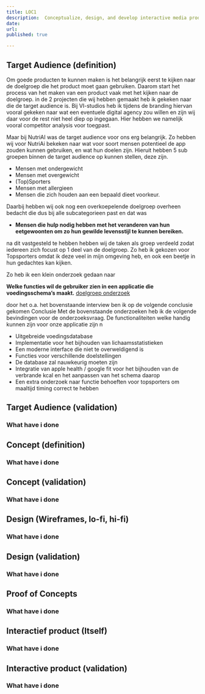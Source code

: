 ```yaml
---
title: LOC1
description:  Conceptualize, design, and develop interactive media products
date: 
url:
published: true

---
```


<h2>Target Audience (definition)	</h2>
Om goede producten te kunnen maken is het belangrijk eerst te kijken naar de doelgroep die het product moet gaan gebruiken. 
Daarom start het process van het maken van een product vaak met het kijken naar de doelgroep. in de 2 projecten die wij hebben gemaakt heb ik gekeken naar die de target audience is. 
Bij VI-studios heb ik tijdens de branding hiervan vooral gekeken naar wat een eventuele digital agency zou willen en zijn wij daar voor de rest niet heel diep op ingegaan. Hier hebben we namelijk vooral competitor analysis voor toegpast. 

Maar bij NutriAI was de target audience voor ons erg belangrijk. Zo hebben wij voor NutriAi bekeken naar wat voor soort mensen potentieel de app zouden kunnen gebruiken, en wat hun doelen zijn. 
Hieruit hebben 5 sub groepen binnen de target audience op kunnen stellen, deze zijn. 

- Mensen met ondergewicht 
- Mensen met overgewicht 
- (Top)Sporters
- Mensen met allergieen 
- Mensen die zich houden aan een bepaald dieet voorkeur. 

Daarbij hebben wij ook nog een overkoepelende doelgroep overheen bedacht die dus bij alle subcategorieen past 
en dat was 
- **Mensen die hulp nodig hebben met het veranderen van hun eetgewoonten om zo hun gewilde levensstijl te kunnen bereiken.**

na dit vastgesteld te hebben hebben wij de taken als groep verdeeld zodat iedereen zich focust op 1 deel van de doelgroep. 
Zo heb ik gekozen voor Topsporters omdat ik deze veel in mijn omgeving heb, en ook een beetje in hun gedachtes kan kijken. 

Zo heb ik een klein onderzoek gedaan naar

**Welke functies wil de gebruiker zien in een applicatie die voedingsschema’s maakt.**
[doelgroep onderzoek](doelgroep.pdf)

door het o.a. het bovenstaande interview ben ik op de volgende conclusie gekomen
Conclusie
Met de bovenstaande onderzoeken heb ik de volgende bevindingen voor de
onderzoeksvraag.
De functionaliteiten welke handig kunnen zijn voor onze applicatie zijn n
- Uitgebreide voedingsdatabase
- Implementatie voor het bijhouden van lichaamsstatistieken
- Een moderne interface die niet te overweldigend is
- Functies voor verschillende doelstellingen
- De database zal nauwkeurig moeten zijn
- Integratie van apple health / google fit voor het bijhouden van de verbrande kcal en
het aanpassen van het schema daarop
- Een extra onderzoek naar functie behoeften voor topsporters om maaltijd timing
correct te hebben








<h2> Target Audience (validation)   </h2>   
<h3> What have i done </h3>

<h2> Concept (definition)	</h2>
<h3> What have i done </h3>

<h2> Concept (validation)	</h2>
<h3> What have i done </h3>

<h2> Design (Wireframes, lo-fi, hi-fi)	</h2>
<h3> What have i done </h3>

<h2> Design (validation) </h2>
<h3> What have i done </h3>
	
<h2> Proof of Concepts </h2>
<h3> What have i done </h3>	

 <h2>Interactief product (Itself)	</h2>
 <h3> What have i done </h3>

 <h2>Interactive product (validation) </h2>
 <h3> What have i done </h3>